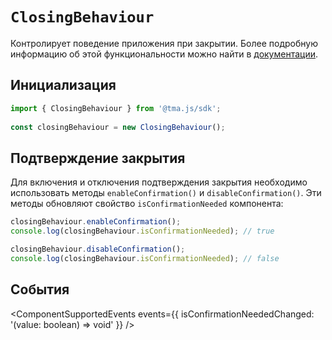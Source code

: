 # `ClosingBehaviour`

Контролирует поведение приложения при закрытии. Более подробную информацию об этой функциональности можно найти в [документации](../../../functionality/closing-behavior.mdx).

## Инициализация

```typescript  
import { ClosingBehaviour } from '@tma.js/sdk';
  
const closingBehaviour = new ClosingBehaviour();  
```

## Подтверждение закрытия

Для включения и отключения подтверждения закрытия необходимо использовать методы `enableConfirmation()` и `disableConfirmation()`. Эти методы обновляют свойство `isConfirmationNeeded` компонента:

```typescript  
closingBehaviour.enableConfirmation();  
console.log(closingBehaviour.isConfirmationNeeded); // true  

closingBehaviour.disableConfirmation();  
console.log(closingBehaviour.isConfirmationNeeded); // false
```  

## События

<ComponentSupportedEvents events={{ isConfirmationNeededChanged: '(value: boolean) => void' }} />
